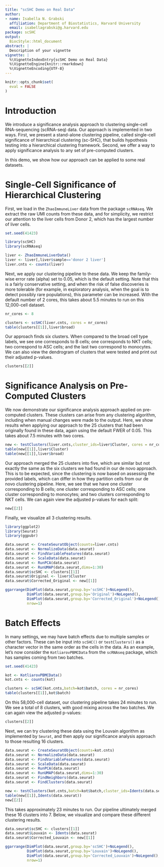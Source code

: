 ```yaml
---
title: "scSHC Demo on Real Data"
author:
- name: Isabella N. Grabski
  affiliation: Department of Biostatistics, Harvard University
  email: isabellagrabski@g.harvard.edu
package: scSHC
output:
  BiocStyle::html_document
abstract: |
  Description of your vignette
vignette: |
  %\VignetteIndexEntry{scSHC Demo on Real Data}
  %\VignetteEngine{knitr::rmarkdown}
  %\VignetteEncoding{UTF-8}
---
```


```r
knitr::opts_chunk$set(
  eval = FALSE
)
```

# Introduction

We introduce a significance analysis approach to clustering single-cell RNA-sequencing (scRNA-seq) data. Our approach is implemented in two ways. First, we present a stand-alone clustering pipeline, called single-cell significance of hierarchical clustering (sc-SHC), that builds hypothesis testing into a hierarchical clustering framework. Second, we offer a way to apply significance analysis to any set of pre-computed clusters. 

In this demo, we show how our approach can be applied to some real datasets.

# Single-Cell Significance of Hierarchical Clustering

First, we load in the `ZhaoImmuneLiver` data from the package `scRNAseq`. We extract the raw UMI counts from these data, and for simplicity, we restrict our attention to the liver cells from Donor 2, which has the largest number of liver cells. 

```r
set.seed(41423)

library(scSHC)
library(scRNAseq)

liver <- ZhaoImmuneLiverData()
liver <- liver[,liver$sample=='donor 2 liver']
liver.cnts <- counts(liver)
```

Next, we apply our clustering pipeline to these data. We keep the family-wise error rate (alpha) set to 0.05, which is the default setting. Note that this is a fairly conservative setting, and when the risk of false discoveries is more tolerable (for example, in exploratory analysis, when the goal is to detect possibly rare populations), this parameter can be increased. With the default number of 2 cores, this takes about 5.5 minutes to run on this 12,000-cell dataset. 

```r
nr_cores <- 8

clusters <- scSHC(liver.cnts, cores = nr_cores)
table(clusters[[1]],liver$broad)
```

Our approach finds six clusters. When compared to the broad cell type labels, we see one corresponds to B cells; one corresponds to NKT cells; two correspond to ASC cells; and the last two correspond to monocytes. We can also view the dendrogram of clusters that were tested and print out their adjusted p-values.

```r
clusters[[2]]
```

# Significance Analysis on Pre-Computed Clusters

We now demonstrate our significance analysis approach applied on pre-computed clusters. These clusters can arise from any clustering algorithm, including when manual changes were made to the output. Here, we show results when applying our approach to the 25 clusters that had been originally found in these data, again using the default FWER of 0.05. This takes about 7.5 minutes with two cores.

```r
new <- testClusters(liver.cnts,cluster_ids=liver$Cluster, cores = nr_cores)
table(new[[1]],liver$Cluster)
table(new[[1]],liver$broad)
```

Our approach merged the 25 clusters into five, which are similar but not exactly the same as the six clusters we had found in our de novo approach. This is to be expected, since the clustering is now based on assessing the provided labels, which can differ in how they partition cells from our de novo clustering pipeline. Here, we see that we have one cluster corresponding to B cells; one cluster corresponding to ASC cells; one cluster corresponding to monocytes; and two clusters corresponding to NKT cells. We can again view the adjusted p-values for each split:

```r
new[[2]]
```

Finally, we visualize all 3 clustering results.

```r
library(ggplot2)
library(Seurat)
library(ggpubr)

data.seurat <- CreateSeuratObject(counts=liver.cnts)
data.seurat <- NormalizeData(data.seurat)
data.seurat <- FindVariableFeatures(data.seurat)
data.seurat <- ScaleData(data.seurat)
data.seurat <- RunPCA(data.seurat)
data.seurat <- RunUMAP(data.seurat,dims=1:30)
data.seurat$scSHC <- clusters[[1]]
data.seurat$Original <- liver$Cluster
data.seurat$Corrected_Original <- new[[1]]

ggarrange(DimPlot(data.seurat,group.by='scSHC')+NoLegend(),
          DimPlot(data.seurat,group.by='Original')+NoLegend(),
          DimPlot(data.seurat,group.by='Corrected_Original')+NoLegend(),
          nrow=1)
```

# Batch Effects

In many settings, we may have batch effects due to multiple samples or other factors. These can be input into `scSHC()` or `testClusters()` as a character vector in the same order as the cells in the data. As an example, let's now consider the `KotliarovPBMCData` from the `scRNAseq` package, which has samples coming from two batches.

```r
set.seed(41423)

kot <- KotliarovPBMCData()
kot.cnts <- counts(kot)

clusters <- scSHC(kot.cnts,batch=kot$batch, cores = nr_cores)
table(clusters[[1]],kot$batch)
```

On this 58,000-cell dataset, our clustering pipeline takes 24 minutes to run. We see a total of 8 clusters, with good mixing across the two batches. We can again view the adjusted p-values:

```r
clusters[[2]]
```

Next, we can try clustering these data using the Louvain algorithm as implemented by `Seurat`, and then apply our significance analysis approach to those resulting 16 clusters.

```r
data.seurat <- CreateSeuratObject(counts=kot.cnts)
data.seurat <- NormalizeData(data.seurat)
data.seurat <- FindVariableFeatures(data.seurat)
data.seurat <- ScaleData(data.seurat)
data.seurat <- RunPCA(data.seurat)
data.seurat <- RunUMAP(data.seurat,dims=1:30)
data.seurat <- FindNeighbors(data.seurat)
data.seurat <- FindClusters(data.seurat)

new <- testClusters(kot.cnts,batch=kot$batch,cluster_ids=Idents(data.seurat), cores = nr_cores)
table(new[[1]],Idents(data.seurat))
new[[2]]
```

This takes approximately 23 minutes to run. Our pipeline ultimately merged these 16 clusters into 7. Below, we visualize and compare these different clustering results.

```r
data.seurat$scSHC <- clusters[[1]]
data.seurat$Louvain <- Idents(data.seurat)
data.seurat$Corrected_Louvain <- new[[1]]

ggarrange(DimPlot(data.seurat,group.by='scSHC')+NoLegend(),
          DimPlot(data.seurat,group.by='Louvain')+NoLegend(),
          DimPlot(data.seurat,group.by='Corrected_Louvain')+NoLegend(),
          nrow=1)
```
